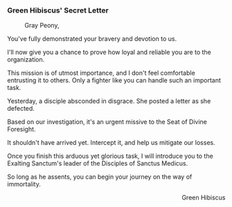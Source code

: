 ===Green Hibiscus' Secret Letter===
:Gray Peony,
:
You've fully demonstrated your bravery and devotion to us.
:
I'll now give you a chance to prove how loyal and reliable you are to the organization.
:
This mission is of utmost importance, and I don't feel comfortable entrusting it to others. Only a fighter like you can handle such an important task.
:
Yesterday, a disciple absconded in disgrace. She posted a letter as she defected.
:
Based on our investigation, it's an urgent missive to the Seat of Divine Foresight.
:
It shouldn't have arrived yet. Intercept it, and help us mitigate our losses.
:
Once you finish this arduous yet glorious task, I will introduce you to the Exalting Sanctum's leader of the Disciples of Sanctus Medicus.
:
So long as he assents, you can begin your journey on the way of immortality.
:<div align="right">Green Hibiscus</div>
